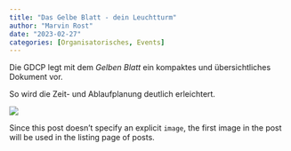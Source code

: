 ```yaml
---
title: "Das Gelbe Blatt - dein Leuchtturm"
author: "Marvin Rost"
date: "2023-02-27"
categories: [Organisatorisches, Events]
---
```


Die GDCP legt mit dem *Gelben Blatt* ein kompaktes und übersichtliches Dokument vor.

So wird die Zeit- und Ablaufplanung deutlich erleichtert.

![](thumbnail.jpg)

Since this post doesn't specify an explicit `image`, the first image in the post will be used in the listing page of posts.

